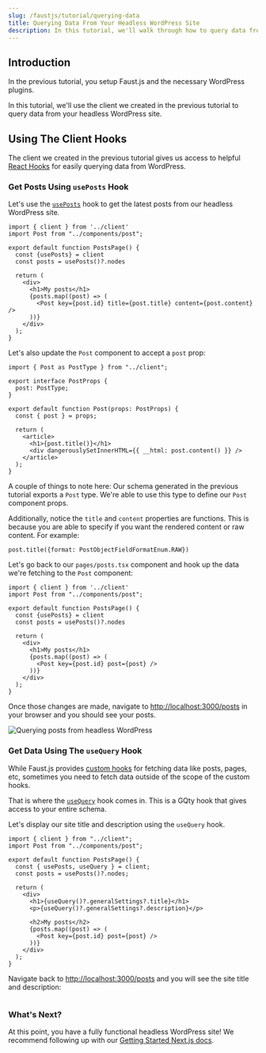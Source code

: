 ```yaml
---
slug: /faustjs/tutorial/querying-data
title: Querying Data From Your Headless WordPress Site
description: In this tutorial, we'll walk through how to query data from your headless WordPress site using GQty and WPGraphQL
---
```


## Introduction

In the previous tutorial, you setup Faust.js and the necessary WordPress plugins.

In this tutorial, we'll use the client we created in the previous tutorial to query data from your headless WordPress site.

## Using The Client Hooks

The client we created in the previous tutorial gives us access to helpful [React Hooks](../next/reference/hooks-for-fetching-data) for easily querying data from WordPress.

### Get Posts Using `usePosts` Hook

Let's use the [`usePosts`](../next/reference/hooks-for-fetching-data#useposts) hook to get the latest posts from our headless WordPress site.

```tsx title=pages/posts.tsx {1,5-6}
import { client } from '../client'
import Post from "../components/post";

export default function PostsPage() {
  const {usePosts} = client
  const posts = usePosts()?.nodes

  return (
    <div>
      <h1>My posts</h1>
      {posts.map((post) => (
        <Post key={post.id} title={post.title} content={post.content} />
      ))}
    </div>
  );
}
```

Let's also update the `Post` component to accept a `post` prop:

```tsx title=components/post.tsx {1,4,8}
import { Post as PostType } from "../client";

export interface PostProps {
  post: PostType;
}

export default function Post(props: PostProps) {
  const { post } = props;

  return (
    <article>
      <h1>{post.title()}</h1>
      <div dangerouslySetInnerHTML={{ __html: post.content() }} />
    </article>
  );
}
```

A couple of things to note here: Our schema generated in the previous tutorial exports a `Post` type. We're able to use this type to define our `Post` component props.

Additionally, notice the `title` and `content` properties are functions. This is because you are able to specify if you want the rendered content or raw content. For example:

```tsx
post.title({format: PostObjectFieldFormatEnum.RAW})
```

Let's go back to our `pages/posts.tsx` component and hook up the data we're fetching to the `Post` component:

```tsx title=pages/posts.tsx {12}
import { client } from '../client'
import Post from "../components/post";

export default function PostsPage() {
  const {usePosts} = client
  const posts = usePosts()?.nodes

  return (
    <div>
      <h1>My posts</h1>
      {posts.map((post) => (
        <Post key={post.id} post={post} />
      ))}
    </div>
  );
}
```

Once those changes are made, navigate to [http://localhost:3000/posts](http://localhost:3000/posts) in your browser and you should see your posts.

<img src="../assets/img/tutorial-querying-data-posts.png" alt="Querying posts from headless WordPress" />

### Get Data Using The `useQuery` Hook

While Faust.js provides [custom hooks](../next/reference/hooks-for-fetching-data) for fetching data like posts, pages, etc, sometimes you need to fetch data outside of the scope of the custom hooks.

That is where the [`useQuery`](../next/reference/hooks-for-fetching-data#custom-queries-and-mutations) hook comes in. This is a GQty hook that gives access to your entire schema.

Let's display our site title and description using the `useQuery` hook.

```tsx title=pages/posts.tsx {5,10,11}
import { client } from "../client";
import Post from "../components/post";

export default function PostsPage() {
  const { usePosts, useQuery } = client;
  const posts = usePosts()?.nodes;

  return (
    <div>
      <h1>{useQuery()?.generalSettings?.title}</h1>
      <p>{useQuery()?.generalSettings?.description}</p>

      <h2>My posts</h2>
      {posts.map((post) => (
        <Post key={post.id} post={post} />
      ))}
    </div>
  );
}
```

Navigate back to [http://localhost:3000/posts](http://localhost:3000/posts) and you will see the site title and description:

<img src="../assets/img/tutorial-querying-data-useQuery.png" alt="" />

### What's Next?

At this point, you have a fully functional headless WordPress site! We recommend following up with our [Getting Started Next.js docs](../next/getting-started).
